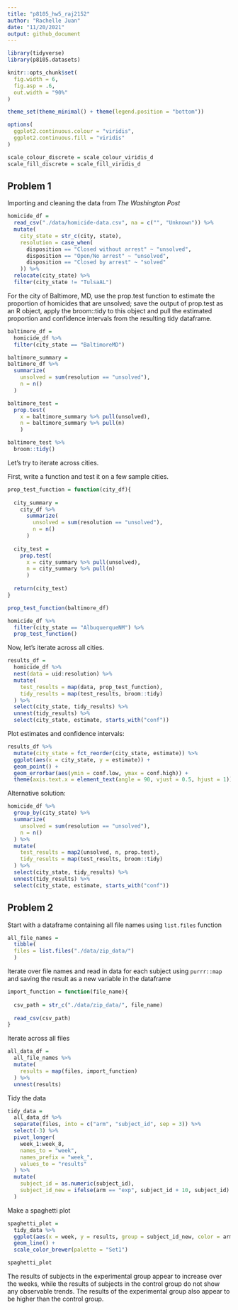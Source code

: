 ```yaml
---
title: "p8105_hw5_raj2152"
author: "Rachelle Juan"
date: "11/20/2021"
output: github_document
---
```


```r
library(tidyverse)
library(p8105.datasets)

knitr::opts_chunk$set(
  fig.width = 6,
  fig.asp = .6,
  out.width = "90%"
)

theme_set(theme_minimal() + theme(legend.position = "bottom"))

options(
  ggplot2.continuous.colour = "viridis",
  ggplot2.continuous.fill = "viridis"
)

scale_colour_discrete = scale_colour_viridis_d
scale_fill_discrete = scale_fill_viridis_d
```

## Problem 1

Importing and cleaning the data from _The Washington Post_
```r
homicide_df = 
  read_csv("./data/homicide-data.csv", na = c("", "Unknown")) %>% 
  mutate(
    city_state = str_c(city, state),
    resolution = case_when(
      disposition == "Closed without arrest" ~ "unsolved",
      disposition == "Open/No arrest" ~ "unsolved",
      disposition == "Closed by arrest" ~ "solved"
    )) %>% 
  relocate(city_state) %>% 
  filter(city_state != "TulsaAL")
```

For the city of Baltimore, MD, use the prop.test function to estimate the proportion of homicides that are unsolved; save the output of prop.test as an R object, apply the broom::tidy to this object and pull the estimated proportion and confidence intervals from the resulting tidy dataframe.
```r
baltimore_df =
  homicide_df %>% 
  filter(city_state == "BaltimoreMD")

baltimore_summary = 
baltimore_df %>% 
  summarize(
    unsolved = sum(resolution == "unsolved"),
    n = n()
  )

baltimore_test = 
  prop.test(
    x = baltimore_summary %>% pull(unsolved), 
    n = baltimore_summary %>% pull(n)
    )

baltimore_test %>% 
  broom::tidy()
```


Let's try to iterate across cities.

First, write a function and test it on a few sample cities.

```r
prop_test_function = function(city_df){
  
  city_summary = 
    city_df %>% 
      summarize(
        unsolved = sum(resolution == "unsolved"),
        n = n()
      )
  
  city_test = 
    prop.test(
      x = city_summary %>% pull(unsolved), 
      n = city_summary %>% pull(n)
      )
  
  return(city_test)
}

prop_test_function(baltimore_df)

homicide_df %>% 
  filter(city_state == "AlbuquerqueNM") %>% 
  prop_test_function()
```

Now, let's iterate across all cities.

```r
results_df =
  homicide_df %>% 
  nest(data = uid:resolution) %>% 
  mutate(
    test_results = map(data, prop_test_function),
    tidy_results = map(test_results, broom::tidy)
  ) %>% 
  select(city_state, tidy_results) %>% 
  unnest(tidy_results) %>% 
  select(city_state, estimate, starts_with("conf"))
```

Plot estimates and confidence intervals:

```r
results_df %>% 
  mutate(city_state = fct_reorder(city_state, estimate)) %>% 
  ggplot(aes(x = city_state, y = estimate)) +
  geom_point() +
  geom_errorbar(aes(ymin = conf.low, ymax = conf.high)) +
  theme(axis.text.x = element_text(angle = 90, vjust = 0.5, hjust = 1))
```

Alternative solution:
```r
homicide_df %>% 
  group_by(city_state) %>% 
  summarize(
    unsolved = sum(resolution == "unsolved"),
    n = n()
  ) %>% 
  mutate(
    test_results = map2(unsolved, n, prop.test),
    tidy_results = map(test_results, broom::tidy)
  ) %>% 
  select(city_state, tidy_results) %>% 
  unnest(tidy_results) %>% 
  select(city_state, estimate, starts_with("conf"))
```


## Problem 2

Start with a dataframe containing all file names using `list.files` function
```r
all_file_names =
  tibble(
  files = list.files("./data/zip_data/")
  )
```

Iterate over file names and read in data for each subject using `purrr::map` and saving the result as a new variable in the dataframe
```r
import_function = function(file_name){
  
  csv_path = str_c("./data/zip_data/", file_name)
  
  read_csv(csv_path)
}
```

Iterate across all files
```r
all_data_df =
  all_file_names %>% 
  mutate(
    results = map(files, import_function)
  ) %>% 
  unnest(results)
```

Tidy the data
```r
tidy_data =
  all_data_df %>% 
  separate(files, into = c("arm", "subject_id", sep = 3)) %>% 
  select(-3) %>% 
  pivot_longer(
    week_1:week_8,
    names_to = "week",
    names_prefix = "week_",
    values_to = "results"
  ) %>% 
  mutate(
    subject_id = as.numeric(subject_id),
    subject_id_new = ifelse(arm == "exp", subject_id + 10, subject_id)
  )
```

Make a spaghetti plot
```r
spaghetti_plot = 
  tidy_data %>% 
  ggplot(aes(x = week, y = results, group = subject_id_new, color = arm)) +
  geom_line() +
  scale_color_brewer(palette = "Set1") 

spaghetti_plot
```

The results of subjects in the experimental group appear to increase over the weeks, while the results of subjects in the control group do not show any observable trends. The results of the experimental group also appear to be higher than the control group.  


